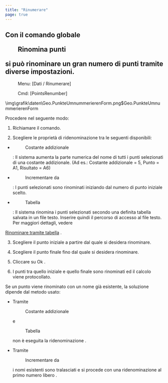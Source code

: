 ```yaml
---
title: "Rinumerare"
page: true
---
```

## Con il comando globale  <Menu>Rinomina punti</Menu>  si pu&#242; rinominare un gran numero di punti tramite diverse impostazioni.
 <Menu> Menu: [Dati / Rinumerare] </Menu> 
 <Menu> Cmd: [PointsRenumber] </Menu><Image>\img\grafik\daten\Geo.PunkteUmnummerierenForm.png$Geo.PunkteUmnummerierenForm</Image>

Procedere nel seguente modo:

1. Richiamare il comando.

2. Scegliere le propriet&#224; di ridenominazione tra le seguenti disponibili:

- <Menu>Costante addizionale</Menu> : Il sistema aumenta la parte numerica del nome di tutti i punti selezionati di una costante addizionale. (Ad es.: Costante addizionale = 5, Punto = A1, Risultato = A6)

- <Menu>Incrementare da</Menu> : I punti selezionati sono rinominati iniziando dal numero di punto iniziale scelto.

- <Menu>Tabella</Menu> : Il sistema rinomina i punti selezionati secondo una definita tabella salvata in un file testo. Inserire quindi il percorso di accesso al file testo. Per maggiori dettagli, vedere 
[Rinominare tramite tabella](../daten/punkte_umnummerieren2)
.



3. Scegliere il punto iniziale a partire dal quale si desidera rinominare. 

4. Scegliere il punto finale fino dal quale si desidera rinominare. 

5. Cliccare su <Border>   Ok   </Border> .

6. I punti tra quello iniziale e quello finale sono rinominati ed il calcolo viene protocollato.




<Warning>
Se un punto viene rinominato con un nome gi&#224; esistente, la soluzione dipende dal metodo usato:

-  Tramite <Menu>Costante addizionale</Menu>  e <Menu>Tabella</Menu> <Bold> non &#232; eseguita la ridenominazione </Bold> .


-  Tramite <Menu>Incrementare da</Menu>  i nomi esistenti sono tralasciati e si procede con una <Bold> ridenominazione al primo numero libero </Bold> .




</Warning>

